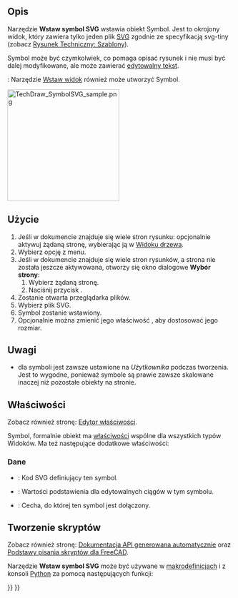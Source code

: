 <languages/>

{{Docnav/pl
|[[TechDraw_ClipGroup/pl|Wstaw grupę wycinków]]
|[[TechDraw_Image/pl|Wstaw obraz bitmapy]]
|[[TechDraw_Workbench/pl|środowisko pracy Rysunek Techniczny]]
|IconL=TechDraw_ClipGroup.svg
|IconR=TechDraw_Image.svg
|IconC=Workbench_TechDraw.svg
}}

{{GuiCommand/pl
|Name=TechDraw Symbol
|Name/pl=Rysunek Techniczny: Wstaw symbol SVG
|MenuLocation=Rysunek Techniczny → Widoki → Wstaw symbol SVG
|Workbenches=[[TechDraw_Workbench/pl|Rysunek Techniczny]]
|SeeAlso=[[TechDraw_Templates/pl|Szablony]], [[Draft_SVG/pl|SVG]]
}}

<span id="Description"></span>
==Opis==

Narzędzie '''Wstaw symbol SVG''' wstawia obiekt Symbol. Jest to okrojony widok, który zawiera tylko jeden plik [[SVG/pl|SVG]] zgodnie ze specyfikacją svg-tiny (zobacz [[TechDraw_Templates/pl#Uwagi|Rysunek Techniczny: Szablony]]). 

Symbol może być czymkolwiek, co pomaga opisać rysunek i nie musi być dalej modyfikowane, ale może zawierać [[Svg_Namespace/pl#freecad:editable|edytowalny tekst]].

{{Version/pl|1.0}}: Narzędzie [[TechDraw_View/pl|Wstaw widok]] również może utworzyć Symbol.

[[Image:TechDraw_SymbolSVG_sample.png|250px]]
{{Caption|Róża wiatrów dodana do strony rysunku; ten symbol jest dostępny po zainstalowaniu dodatku "symbols_library" za pomocą [[Std_AddonMgr/pl|Menadżera dodatków]].}}

<span id="Usage"></span>
==Użycie==

# Jeśli w dokumencie znajduje się wiele stron rysunku: opcjonalnie aktywuj żądaną stronę, wybierając ją w [[Tree_view|Widoku drzewa]].
# Wybierz opcję {{MenuCommand|Rysunek Techniczny → Widoki → [[Image:TechDraw_Symbol.svg|16px]] Wstaw symbol SVG}} z menu.
# Jeśli w dokumencie znajduje się wiele stron rysunków, a strona nie została jeszcze aktywowana, otworzy się okno dialogowe '''Wybór strony''':
## Wybierz żądaną stronę.
## Naciśnij przycisk {{Button|OK}}.
# Zostanie otwarta przeglądarka plików.
# Wybierz plik SVG.
# Symbol zostanie wstawiony.
# Opcjonalnie można zmienić jego właściwość {{PropertyData|Skala}}, aby dostosować jego rozmiar.

<span id="Notes"></span>
==Uwagi==

* {{PropertyData|Typ Skali}} dla symboli jest zawsze ustawione na ''Użytkownika'' podczas tworzenia. Jest to wygodne, ponieważ symbole są prawie zawsze skalowane inaczej niż pozostałe obiekty na stronie.

<span id="Properties"></span>
==Właściwości==

Zobacz również stronę: [[Property_editor/pl|Edytor właściwości]].

Symbol, formalnie obiekt {{Incode|TechDraw::DrawViewSymbol}} ma [[TechDraw_View/pl#Właściwości|właściwości]] wspólne dla wszystkich typów Widoków. Ma też następujące dodatkowe właściwości:

<span id="Data"></span>
===Dane===

{{TitleProperty|Widok rysunku}}

* {{PropertyData|Symbol|String|Hidden}}: Kod SVG definiujący ten symbol.
* {{PropertyData|Editable Texts|StringList}}: Wartości podstawienia dla edytowalnych ciągów w tym symbolu.
* {{PropertyData|Owner|Link}}: Cecha, do której ten symbol jest dołączony. {{Version/pl|1.0}}

<span id="Scripting"></span>
==Tworzenie skryptów==

Zobacz również stronę: [https://freecad.github.io/SourceDoc/ Dokumentacja API generowana automatycznie] oraz [[FreeCAD_Scripting_Basics/pl|Podstawy pisania skryptów dla FreeCAD]].

Narzędzie '''Wstaw symbol SVG''' może być używane w [[Macros/pl|makrodefinicjach]] i z konsoli [[Python/pl|Python]] za pomocą następujących funkcji:

{{Code|code=
sym = FreeCAD.ActiveDocument.addObject('TechDraw::DrawViewSymbol','TestSymbol')
rc = page.addView(anno)
f = open(unicode(symbolFileSpec,'utf-8'),'r')
svg = f.read()
f.close()
sym.Symbol = svg
rc = page.addView(sym)
}}


{{Docnav/pl
|[[TechDraw_ClipGroup/pl|Wstaw grupę wycinków]]
|[[TechDraw_Image/pl|Wstaw obraz bitmapy]]
|[[TechDraw_Workbench/pl|środowisko pracy Rysunek Techniczny]]
|IconL=TechDraw_ClipGroup.svg
|IconR=TechDraw_Image.svg
|IconC=Workbench_TechDraw.svg
}}

{{TechDraw_Tools_navi{{#translation:}}}}
{{Userdocnavi{{#translation:}}}}